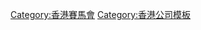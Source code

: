 {{navbox
| name      = 香港賽馬會
| title     = [[香港賽馬會]]
| bodyclass = hlist
| state = collapsed

| group1 = 项目
| list1 = 
* [[六合彩]]
* [[香港赛马]]
**[[香港打吡大賽]]
**[[騎師王]]
**[[馬會盃]]
**[[董事盃]]
**[[香港金盃]]
**[[香港冠軍暨遮打盃]]
**[[香港賽馬錦標列表|賽馬錦標]]
**[[香港賽馬會賽馬節目|賽馬節目]]
*[[香港國際賽事]]
**[[國際騎師錦標賽]]
**[[香港盃]]
**[[香港一哩錦標]]
**[[香港短途錦標]]
**[[香港瓶]]

| group2 = 奖项
| list2 = 
* [[冠軍人馬獎]]
**[[香港馬王]]
**{{tsl|en|Hong Kong Most Popular Horse of the Year|香港最受歡迎馬匹}}
**{{tsl|en|Hong Kong Champion Sprinter|香港最佳短途馬}}
**{{tsl|en|Hong Kong Champion Miler|香港最佳一哩馬}}
**{{tsl|en|Hong Kong Champion Middle-distance Horse|香港最佳中距離馬}}
**{{tsl|en|Hong Kong Champion Stayer|香港最佳長途馬}}
**{{tsl|en|Hong Kong Champion Griffin|香港最佳新馬}}

| group3 = 场地
| list3 = 
* [[沙田馬場]]
* [[跑馬地馬場]]
* {{tsl|en|Hong Kong Jockey Club College|香港賽馬會學院}}

| group4 = 冠名赞助
| list4 = 
* [[賽馬會官立中學]]
* [[賽馬會體藝中學]]
* [[賽馬會萬鈞毅智書院]]
* [[賽馬會善樂學校]]
* [[賽馬會創意藝術中心]]
* [[香港體育學院]]
* [[香港城市大學]][[賽馬會健康一體化大樓]]
* [[香港城市大學]][[賽馬會動物醫學及生命科學院]]
* [[香港城市大學]]賽馬會群智堂
* [[香港都會大學護理及健康學院|香港都會大學賽馬會健康護理學院]]
* [[香港科技大學]]賽馬會高等研究院
* [[香港科技大學賽馬會大樓]]
* [[香港科技大學]]香港賽馬會大堂
* [[香港理工大學賽馬會綜藝館]]
* [[香港理工大學]][[賽馬會創新樓]]
* [[香港浸會大學]][[賽馬會中醫疾病預防與健康管理中心]]
* [[香港賽馬會創新科技中心]]
* [[香港大學香港賽馬會防止自殺研究中心]]
* [[香港中文大學醫學院賽馬會公共衞生及基層醫療學院]]
* [[賽馬會運算思維教育]]
* [[賽馬會青少年足球發展計劃]]
* [[賽馬會青少年足球精英訓練營]]
* [[賽馬會香港足球總會足球訓練中心]]
* [[賽馬會傑志中心]]
* [[南華體育會運動場|南華體育會賽馬會綜合運動場]]
* [[南華體育會運動場|南華體育會賽馬會高爾夫練習場]]
* [[鳳溪第一中學|賽馬會鳳溪室內游泳館]]
* [[賽馬會仁愛堂游泳池]]
* [[香港海洋公園]][[香港賽馬會四川奇珍館]]
* [[石湖墟賽馬會診所]]
* [[賽馬會滘西洲公眾高爾夫球場]]
* [[伊利沙伯醫院]]賽馬會放射治療及腫瘤學大樓
* [[保良局賽馬會大棠渡假村]]
* [[保良局北潭涌渡假營|保良局賽馬會北潭涌度假營]]

| group5 = 會所
| list5 = 
* [[競駿會]]
* [[香港賽馬會跑馬地會所]]
* [[香港賽馬會沙田會所]]

| group6 = 相关
| list6 = 
* {{tsl|en|Gambling in Hong Kong|香港博彩业}}

| below =
* {{icon|category}} '''[[:Category:香港賽馬會|分類]]'''
* {{Icon|Commons}} '''[[commons:Category:Hong Kong Jockey Club|维基共享资源]]''' 
}}<noinclude>[[Category:香港賽馬會]][[Category:香港公司模板]]</noinclude>